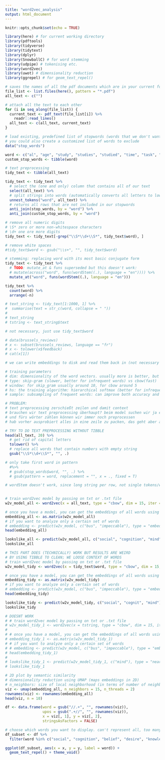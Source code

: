 ```yaml
---
title: "word2vec_analysis"
output: html_document
---
```


```r
knitr::opts_chunk$set(echo = TRUE)
```

```r
library(here) # for current working directory
library(pdftools)
library(tidyverse)
library(tidytext)
library(dplyr)
library(SnowballC) # for word stemming
library(udpipe) # tokenising etc. 
library(word2vec)
library(uwot) # dimensionality reduction
library(ggrepel) # for geom_text_repel()
```

```r
# saves the names of all the pdf documents which are in your current folder
file_list <- list.files(here(), pattern = "*.pdf")
all_text <- c("")

# attach all the text to each other
for (i in seq_along(file_list)) {
  current_text <- pdf_text(file_list[i]) %>% 
    readr::read_lines()
  all_text <- c(all_text, current_text)
}
```

```r
# load existing, predefined list of stopwords (words that we don't want to count)
# you could also create a customized list of words to exclude
data("stop_words")

word <- c("al", "age", "study", "studies", "studied", "time", "task", "tasks", "relation", "relationship", "relative", "relatively", "related", "relating", "relates", "relate", "score", "scores", "scored", "scoring", "measure", "measures", "measurement","month", "months", "ability", "abilities", "correlation", "correlate", "correlates", "correlations", "significance", "significant", "test", "tests", "skill", "skills", "research", "differ", "differs", "different", "difference", "differences", "variable", "variables", "https", "token", "type", "e.g", "doi", "journal", "level", "levels", "")
custom_stop_words <- tibble(word)

# text preprocessing 
tidy_text <- tibble(all_text)

tidy_text <- tidy_text %>%
  # select the (one and only) column that contains all of our text 
  select(all_text) %>%
  # split strings into words (automatically converts all letters to lowercase & removes punctuation)
  unnest_tokens("word", all_text) %>%
  # returns all rows that are not included in our stopwords
  anti_join(stop_words, by = "word") %>%
  anti_join(custom_stop_words, by = "word")

# remove all numeric digits
# \S* zero or more non-whitespace characters
# \d+ one ore more digits
tidy_text <- tidy_text[-grep("\\S*\\d+\\S*", tidy_text$word), ]

# remove white spaces
#tidy_text$word <- gsub("\\s+", "", tidy_text$word)

# stemming: replacing word with its most basic conjugate form
tidy_text <- tidy_text %>%
  # TODO: mutate_at & funs superseded but this doesn't work:   
  # mutate(across("word", funs(wordStem((.), language = "en")))) %>%
  mutate_at("word", funs(wordStem((.), language = "en"))) 
```

```r
tidy_text %>%
  count(word) %>%
  arrange(-n)
```
```r
# text_string <- tidy_text[1:1000, 1] %>%
#  summarise(text = str_c(word, collapse = " "))
# 
# text_string
# tstring <- text_string$text

# not necessary, just use tidy_text$word
```

```r
# data(brussels_reviews)
# x <- subset(brussels_reviews, language == "fr")
# x <- tolower(x$feedback)
# cat(x[1])

# we can write embeddings to disk and read them back in (not necessary for us)

# training parameters
# dim: dimensionality of the word vectors. usually more is better, but not always, especially with small data
# type: skip-gram (slower, better for infrequent words) vs cbow(fast)
# window: for skip_gram usually around 10, for cbow around 5
# hs: the training algorithm: hierarchical softmax (better for infrequent words) vs negative sampling (better for frequent words, better with low dimensional vectors)
# sample: subsampling of frequent words: can improve both accuracy and speed for large data sets /useful values are in range 0.001 to 0.00001)

# PROBLEM:
# text preprocessing zerschießt zeilen und damit context
# brauchen wir text preprocessing überhaupt? beim model suchen wir ja eh nach den relevanten wörtern
# und fürs wörter zählen können wir immer noch preprocessen
# hab vorher ausprobiert alles in eine zeile zu packen, das geht aber auch nicht mit modeln (also chunk eins drüber)
```

```r
# TRY TO DO TEXT PREPROCESSING WITHOUT TIBBLE
head(all_text, 20) %>%
  # get rid of capital letters
  tolower() %>%
  # replace all words that contain numbers with empty string
  gsub("\\S*\\d+\\S*", "", .) 

# only take first word in pattern
  #%>%
  # gsub(stop_words$word, "", .) %>%
  # gsub(pattern = word, replacement = "", x = ., fixed = T)

# wordStem doesn't work, since long string per row, not single tokens/words
  
```


```r
# train word2vec model by passing on txt or .txt file
w2v_model_all <- word2vec(x = all_text, type = "cbow", dim = 15, iter = 20)

# once you have a model, you can get the embeddings of all words using as.matrix, which has for our case 15 columns as we specified dim = 15
embedding_all <- as.matrix(w2v_model_all)
# if you want to analyze only a certain set of words
# embedding <- predict(w2v_model, c("bus", "impeccable"), type = "embedding")
head(embedding_all)

lookslike_all <- predict(w2v_model_all, c("social", "cognition", "mind", "cognitive"), type = "nearest", top_n = 5)
lookslike_all
```

```r
# THIS PART DOES (TECHNICALLY) WORK BUT RESULTS ARE WEIRD
# BY USING TIBBLE TO CLEAN; WE LOOSE CONTEXT OF WORDS
# train word2vec model by passing on txt or .txt file
w2v_model_tidy <- word2vec(x = tidy_text$word, type = "cbow", dim = 15, iter = 20)

# once you have a model, you can get the embeddings of all words using as.matrix, which has for our case 15 columns as we specified dim = 15
embedding_tidy <- as.matrix(w2v_model_tidy)
# if you want to analyze only a certain set of words
# embedding <- predict(w2v_model, c("bus", "impeccable"), type = "embedding")
head(embedding_tidy)

lookslike_tidy <- predict(w2v_model_tidy, c("social", "cognit", "mind"), type = "nearest", top_n = 5)
lookslike_tidy
```

```r
# DOESNT WORK
# # train word2vec model by passing on txt or .txt file
# w2v_model_tidy_1 <- word2vec(x = tstring, type = "cbow", dim = 15, iter = 20)
# 
# # once you have a model, you can get the embeddings of all words using as.matrix, which has for our case 15 columns as we specified dim = 15
# embedding_tidy_1 <- as.matrix(w2v_model_tidy_1)
# # if you want to analyze only a certain set of words
# # embedding <- predict(w2v_model, c("bus", "impeccable"), type = "embedding")
# head(embedding_tidy_1)
# 
# lookslike_tidy_1 <- predict(w2v_model_tidy_1, c("mind"), type = "nearest", top_n = 5)
# lookslike_tidy_1
```

```r
# 2D plot by semantic similarity
# dimensionality reduction using UMAP (maps embeddings in 2D)
# n_neighbors: size of local neighborhood (in terms of number of neighboring sample points) used for manifold approximation. Larger values result in more global views of the manifold, while smaller values result in more local data being preserved. In general values should be in the range 2 to 100.
viz <- umap(embedding_all, n_neighbors = 15, n_threads = 2)
rownames(viz) <- rownames(embedding_all)
head(viz, n = 10)

df <- data.frame(word = gsub("//.+", "", rownames(viz)), 
                 upos = gsub(".+//", "", rownames(viz)),
                 x = viz[, 1], y = viz[, 2],
                 stringsAsFactors = FALSE)

# choose which words you want to display. can't represent all, too many words
df_subset <- df %>%
  filter(word %in% c("social", "cognition", "belief", "desire", "knowledge", "perception", "goal", "reasoning", "thinking",  "emotion", "aggression", "mind", "awareness", "play", "pretense", "peer", "family", "parents", "mother", "father", "child", "children", "understand", "language", "tom", "predict", "prediction", "action", "attention", "attend", "interact", "interaction", "prosocial", "ignorance", "school"))

ggplot(df_subset, aes(x = x, y = y, label = word)) +
  geom_text_repel() + theme_void()

```

